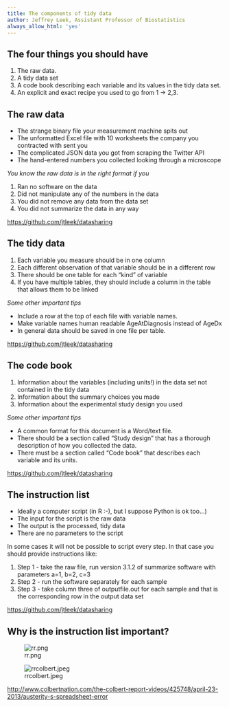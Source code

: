 ```yaml
---
title: The components of tidy data
author: Jeffrey Leek, Assistant Professor of Biostatistics
always_allow_html: 'yes'
---
```


## The four things you should have

1. The raw data.
2. A tidy data set
3. A code book describing each variable and its values in the tidy data set.
4. An explicit and exact recipe you used to go from 1 -> 2,3.


## The raw data


* The strange binary file your measurement machine spits out
* The unformatted Excel file with 10 worksheets the company you contracted with sent you
* The complicated JSON data you got from scraping the Twitter API
* The hand-entered numbers you collected looking through a microscope

_You know the raw data is in the right format if you_ 

1. Ran no software on the data
2. Did not manipulate any of the numbers in the data
3. You did not remove any data from the data set
4. You did not summarize the data in any way

[https://github.com/jtleek/datasharing](https://github.com/jtleek/datasharing)



## The tidy data

1. Each variable you measure should be in one column
2. Each different observation of that variable should be in a different row
3. There should be one table for each "kind" of variable
4. If you have multiple tables, they should include a column in the table that allows them to be linked

_Some other important tips_

* Include a row at the top of each file with variable names. 
* Make variable names human readable AgeAtDiagnosis instead of AgeDx
* In general data should be saved in one file per table.

[https://github.com/jtleek/datasharing](https://github.com/jtleek/datasharing)



## The code book

1. Information about the variables (including units!) in the data set not contained in the tidy data
2. Information about the summary choices you made
3. Information about the experimental study design you used


_Some other important tips_

* A common format for this document is a Word/text file. 
* There should be a section called "Study design" that has a thorough description of how you collected the data. 
* There must be a section called "Code book" that describes each variable and its units.


[https://github.com/jtleek/datasharing](https://github.com/jtleek/datasharing)



## The instruction list 

* Ideally a computer script (in R :-), but I suppose Python is ok too...)
* The input for the script is the raw data
* The output is the processed, tidy data
* There are no parameters to the script

In some cases it will not be possible to script every step. In that case you should provide instructions like: 

1. Step 1 - take the raw file, run version 3.1.2 of summarize software with parameters a=1, b=2, c=3
2. Step 2 - run the software separately for each sample
3. Step 3 - take column three of outputfile.out for each sample and that is the corresponding row in the output data set

[https://github.com/jtleek/datasharing](https://github.com/jtleek/datasharing)




## Why is the instruction list important? 

![rr.png](../../assets/img/03_ObtainingData/rr.png)

![rrcolbert.jpeg](../../assets/img/03_ObtainingData/rrcolbert.jpeg)


[http://www.colbertnation.com/the-colbert-report-videos/425748/april-23-2013/austerity-s-spreadsheet-error](http://www.colbertnation.com/the-colbert-report-videos/425748/april-23-2013/austerity-s-spreadsheet-error)
